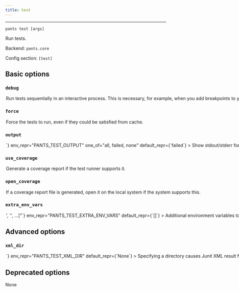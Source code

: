 ```yaml
---
title: test
---
```



---

```
pants test [args]
```

Run tests.

Backend: <span className="color--primary">`pants.core`</span>

Config section: <span className="color--primary">`[test]`</span>

<span className={styles.options}>

## Basic options

### `debug`

<Option
  cli_repr={`--[no-]test-debug`}
  env_repr="PANTS_TEST_DEBUG"
  default_repr={`False`}
>
  Run tests sequentially in an interactive process. This is necessary, for
  example, when you add breakpoints to your code.
</Option>

### `force`

<Option
  cli_repr={`--[no-]test-force`}
  env_repr="PANTS_TEST_FORCE"
  default_repr={`False`}
>
  Force the tests to run, even if they could be satisfied from cache.
</Option>

### `output`

<Option
  cli_repr={`--test-output=<ShowOutput>`}
  env_repr="PANTS_TEST_OUTPUT"
  one_of="all, failed, none"
  default_repr={`failed`}
>
  Show stdout/stderr for these tests.
</Option>

### `use_coverage`

<Option
  cli_repr={`--[no-]test-use-coverage`}
  env_repr="PANTS_TEST_USE_COVERAGE"
  default_repr={`False`}
>
  Generate a coverage report if the test runner supports it.
</Option>

### `open_coverage`

<Option
  cli_repr={`--[no-]test-open-coverage`}
  env_repr="PANTS_TEST_OPEN_COVERAGE"
  default_repr={`False`}
>
  If a coverage report file is generated, open it on the local system if the
  system supports this.
</Option>

### `extra_env_vars`

<Option
  cli_repr={`--test-extra-env-vars="['<str>', '<str>', ...]"`}
  env_repr="PANTS_TEST_EXTRA_ENV_VARS"
  default_repr={`[]`}
>
  Additional environment variables to include in test processes. Entries are
  strings in the form `ENV_VAR=value` to use explicitly; or just `ENV_VAR` to
  copy the value of a variable in Pants&#x27;s own environment.
</Option>

## Advanced options

### `xml_dir`

<Option
  cli_repr={`--test-xml-dir=<DIR>`}
  env_repr="PANTS_TEST_XML_DIR"
  default_repr={`None`}
>
  Specifying a directory causes Junit XML result files to be emitted under that
  dir for each test run that supports producing them.
</Option>

## Deprecated options

None

</span>

